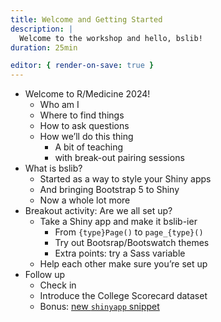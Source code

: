 ```yaml
---
title: Welcome and Getting Started
description: |
  Welcome to the workshop and hello, bslib!
duration: 25min

editor: { render-on-save: true }
---
```


- Welcome to R/Medicine 2024!
  - Who am I
  - Where to find things
  - How to ask questions
  - How we'll do this thing
    - A bit of teaching
    - with break-out pairing sessions

- What is bslib?
  - Started as a way to style your Shiny apps
  - And bringing Bootstrap 5 to Shiny
  - Now a whole lot more

- Breakout activity: Are we all set up?
  - Take a Shiny app and make it bslib-ier
    - From `{type}Page()` to `page_{type}()`
    - Try out Bootsrap/Bootswatch themes
    - Extra points: try a Sass variable
  - Help each other make sure you're set up

- Follow up
  - Check in
  - Introduce the College Scorecard dataset
  - Bonus: [new `shinyapp` snippet](https://www.garrickadenbuie.com/blog/shiny-new-bslib-snippet/)

